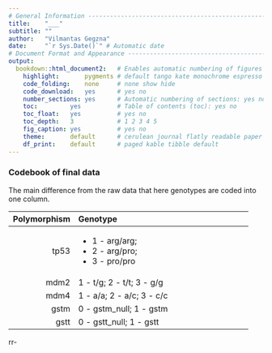 ```yaml
---
# General Information --------------------------------------------------------
title:    "___"
subtitle: ""
author:   "Vilmantas Gegzna"
date:     "`r Sys.Date()`" # Automatic date
# Document Format and Appearance ---------------------------------------------
output:
  bookdown::html_document2:   # Enables automatic numbering of figures & tables
    highlight:       pygments # default tango kate monochrome espresso ...
    code_folding:    none     # none show hide
    code_download:   yes      # yes no
    number_sections: yes      # Automatic numbering of sections: yes no
    toc:         yes          # Table of contents (toc): yes no
    toc_float:   yes          # yes no
    toc_depth:   3            # 1 2 3 4 5
    fig_caption: yes          # yes no
    theme:       default      # cerulean journal flatly readable paper ...
    df_print:    default      # paged kable tibble default
---
```






### Codebook of final data {#codebook-preprocessed}

The main difference from the raw data that here genotypes are coded into one column. 

+---------------+---------------------------------------------------+
| Polymorphism  |  Genotype                                         |
+==============:+:==================================================+
| tp53          | - 1 - arg/arg;                                    |
|               | - 2 - arg/pro;                                    |
|               | - 3 - pro/pro                                     |
|               |                                                   |
+---------------+---------------------------------------------------+
| mdm2          | 1 - t/g; 2 - t/t; 3 - g/g                         |
|               |                                                   |
+---------------+---------------------------------------------------+
| mdm4          | 1 - a/a; 2 - a/c; 3 - c/c                         |
|               |                                                   |
+---------------+---------------------------------------------------+
| gstm          | 0 - gstm_null; 1 - gstm                           |
|               |                                                   |
+---------------+---------------------------------------------------+
| gstt          | 0 - gstt_null; 1 - gstt                           |
|               |                                                   |
+---------------+---------------------------------------------------+

rr-